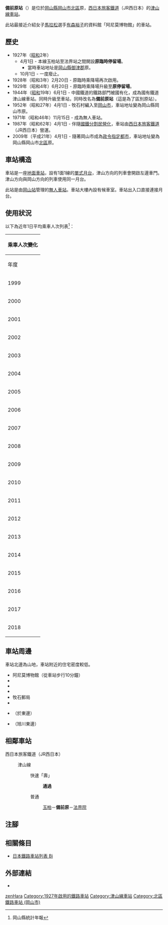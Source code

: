 {{NoteTA
|T=zh-hans:备前原站;zh-hk:備前原站;zh-tw:備前原車站;
|1=zh-hans:备前原站;zh-hk:備前原站;zh-tw:備前原車站;
}}
{{Infobox station
|公司色 = #0072bc
|站名 = 備前原*
|圖片 = Bizen-Hara stn 1.jpg
|圖片說明 = 車站大樓（2006年11月17日）
|日文原名 = 備前原
|平假名 = びぜんはら
|羅馬拼音 = Bizen-Hara
|副站名 = 
|電報略號 = ヒハ
|所在地 = {{JPN}}[[岡山縣|岡山縣]][[岡山市|岡山市]][[北區_(岡山市)|北區]]原
|座標 = {{coord|34|42|17.92|N|133|56|41.62|E|type:railwaystation_region:JP-24|display=inline,title}}
|車站構造 = [[地面車站|地面車站]]
|月台配置 = 1面1線
|啟用年月日 = 1927年（[[昭和|昭和]]2年）4月1日**
|廢站年月日 = 
|乘客人數 = 109
|上下車人次 = 
|統計年度 = 2018
|轉車 = 
|全寬備註 = [[無人車站|無人車站]]<br/>設有乘車站證明票發行機<br>* 在1944年前，車站曾經名為原停留場。<br />** 為臨時停留場啟用日，於1929年升級為停留場。
|adjacent = {{Adjacent stations|system=西日本旅客鐵道|line=OT|left=玉柏|right=法界院|note-left=2.4km|note-mid=距離[[岡山站_(日本)|岡山]]5.1km|note-right=2.8km}}
}}
'''備前原站'''（{{jpn|j=備前原駅|hg=びぜんはらえき|rm=Bizen-Hara eki|f=y}}）是位於[[岡山縣|岡山縣]][[岡山市|岡山市]][[北區_(岡山市)|北區]]原，[[西日本旅客鐵道|西日本旅客鐵道]]（JR西日本）的[[津山線|津山線]][[鐵路車站|車站]]。

此站最接近介紹女子[[馬拉松|馬拉松]]選手[[有森裕子|有森裕子]]的資料館「阿尼莫博物館」的車站。

== 歷史 ==
* 1927年（[[昭和|昭和]]2年）
** 4月1日 - {{Translink|ja|中鉄バス|中鐵巴士|中國鐵道}}本線玉柏站至法界站之間開設'''原臨時停留場'''。
*** 當時車站地址是[[岡山縣|岡山縣]][[御津郡|御津郡]]{{Translink|ja|牧石村}}原。
** 10月1日 - 一度廢止。
* 1928年（昭和3年）2月20日 - 原臨時乘降場再次啟用。
* 1929年（昭和4年）6月20日 - 原臨時乘降場升級至'''原停留場'''。
* 1944年（[[昭和|昭和]]19年）6月1日 - 中國鐵道的鐵路部門被國有化，成為國有鐵道津山線車站。同時升級至車站，同時改名為'''備前原站'''（這是為了區別原站）。
* 1952年（昭和27年）4月1日 - 牧石村編入至[[岡山市|岡山市]]，車站地址變為岡山縣岡山市原。
* 1971年（昭和46年）11月15日 - 成為無人車站。
* 1987年（昭和62年）4月1日 - 伴隨[[國鐵分割民營化|國鐵分割民營化]]，車站由[[西日本旅客鐵道|西日本旅客鐵道]]（JR西日本）營運。
* 2009年（平成21年）4月1日 - 隨著岡山市成為[[政令指定都市|政令指定都市]]，車站地址變為岡山縣岡山市[[北區_(岡山市)|北區]]原。

== 車站構造 ==
車站是一座[[地面車站|地面車站]]，設有1面1線的[[單式月台|單式月台]]，津山方向的列車會開啟左邊車門。津山方向與岡山方向的列車使用同一月台。

此站是由[[岡山站_(日本)|岡山站]]管理的[[無人車站|無人車站]]。車站大樓內設有候車室。車站出入口直接連接月台。

== 使用狀況 ==
以下為近年1日平均乘車人次列表<ref>岡山縣統計年報</ref>：
{| class="wikitable" style="margin: 1em 0.2em; text-align: center; font-size: 85%;"
|- style="background: #ddd;"
!colspan="2"|乘車人次變化
|-
!年度 !! 1日平均乘車人次
|-
|1999
|134
|-
|2000
|122
|-
|2001
|121
|-
|2002
|108
|-
|2003
|98
|-
|2004
|96
|-
|2005
|91
|-
|2006
|83
|-
|2007
|102
|-
|2008
|104
|-
|2009
|96
|-
|2010
|93
|-
|2011
|91
|-
|2012
|95
|-
|2013
|86
|-
|2014
|97
|-
|2015
|93
|-
|2016
|93
|-
|2017
|106
|-
|2018
|109
|}

== 車站周邊 ==
車站北邊為山地，車站附近的住宅密度較低。
* 阿尼莫博物館（從車站步行10分鐘）
* {{Translink|ja|岡山県道27号岡山吉井線|岡山縣道27號岡山吉井線}}
* {{Translink|ja|岡山県道219号原藤原線|岡山縣道219號原藤原線}}
* {{Translink|ja|岡山県道386号津高法界院停車場線|岡山縣道386號津高法界院停車場線}}
* 牧石郵局
* {{Translink|ja|岡山市立牧石小学校|岡山市立牧石小學}}
* {{Translink|ja|岡山県立岡山支援学校|岡山縣立岡山支援學校}}（於{{Translink|ja|旭川 (岡山県)|旭川 (岡山縣)|旭川}}東邊）
* {{Translink|ja|旭川荘|旭川莊}}（旭川東邊）

== 相鄰車站 ==
; 西日本旅客鐵道（JR西日本）
: {{JR西路線記号|O|T}} 津山線
:: {{Color|#ff6600|■}}快速「壽」
::: '''通過'''
:: {{Color|#999|■}}普通
::: [[玉柏站|玉柏]]－'''備前原'''－[[法界院站|法界院]]
== 注腳 ==
{{Reflist}}
== 相關條目 ==
* [[日本鐵路車站列表_Bi|日本鐵路車站列表 Bi]]
== 外部連結 ==
* {{外部連結/JR西日本車站|0651402|備前原}}{{ja icon}}
{{津山線}}

{{DEFAULTSORT:Bizen-Hara}}
[[Category:日本鐵路車站_Bi|zenHara]]
[[Category:1927年啟用的鐵路車站|Category:1927年啟用的鐵路車站]]
[[Category:津山線車站|Category:津山線車站]]
[[Category:北區鐵路車站_(岡山市)|Category:北區鐵路車站 (岡山市)]]